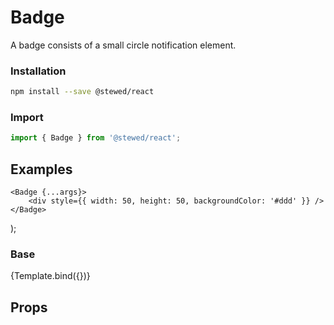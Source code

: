 
<Meta title="Components/Badge" component={Badge} />

# Badge

A badge consists of a small circle notification element.

### Installation

```bash
npm install --save @stewed/react
```

### Import

```js
import { Badge } from '@stewed/react';
```

## Examples

    <Badge {...args}>
        <div style={{ width: 50, height: 50, backgroundColor: '#ddd' }} />
    </Badge>
);

### Base

<Canvas>
    <Story
        name="Base"
        args={{
            skin: 'primary',
            count: '99+',
        }}
    >
        {Template.bind({})}
    </Story>
</Canvas>

## Props

<ArgsTable of={Badge} />
